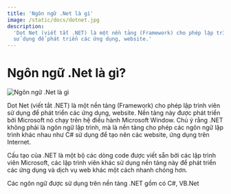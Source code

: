 ```yaml
---
title: 'Ngôn ngữ .Net là gì'
image: /static/docs/dotnet.jpg
description:
  'Dot Net (viết tắt .NET) là một nền tảng (Framework) cho phép lập trình viên
  sử dụng để phát triển các ứng dụng, website.'
---
```


# Ngôn ngữ .Net là gì?

![Ngôn ngữ .Net là gì](/static/docs/dotnet.jpg)

Dot Net (viết tắt .NET) là một nền tảng (Framework) cho phép lập trình viên sử
dụng để phát triển các ứng dụng, website. Nền tảng này được phát triển bởi
Microsoft nó chạy trên hệ điều hành Microsoft Window. Chú ý rằng .NET không phải
là ngôn ngữ lập trình, mà là nền tảng cho phép các ngôn ngữ lập trình khác nhau
như C# sử dụng để tạo nên các website, ứng dụng trên Internet.

Cấu tạo của .NET là một bộ các dòng code được viết sẵn bởi các lập trình viên
Microsoft, các lập trình viên khác sử dụng nền tảng này để phát triển các ứng
dụng và dịch vụ web khác một cách nhanh chóng hơn.

Các ngôn ngữ được sử dụng trên nền tảng .NET gồm có C#, VB.Net
